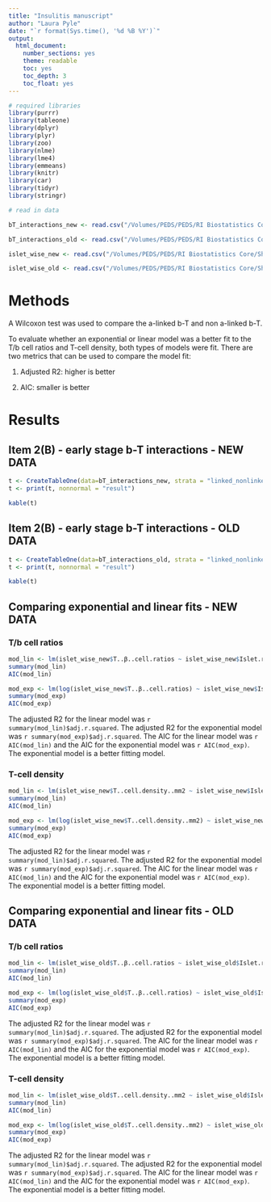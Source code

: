```yaml
---
title: "Insulitis manuscript"
author: "Laura Pyle"
date: "`r format(Sys.time(), '%d %B %Y')`"
output:   
  html_document:
    number_sections: yes
    theme: readable
    toc: yes
    toc_depth: 3
    toc_float: yes
---
```


```r
# required libraries
library(purrr)
library(tableone)
library(dplyr)
library(plyr)
library(zoo)
library(nlme)
library(lme4)
library(emmeans)
library(knitr)
library(car)
library(tidyr)
library(stringr)

```

```r
# read in data

bT_interactions_new <- read.csv("/Volumes/PEDS/PEDS/RI Biostatistics Core/Shared/Shared Projects/Laura/BDC/Projects/Rachel Friedman/early stage b-T interactions new.csv")

bT_interactions_old <- read.csv("/Volumes/PEDS/PEDS/RI Biostatistics Core/Shared/Shared Projects/Laura/BDC/Projects/Rachel Friedman/early stage b-T interactions old.csv")

islet_wise_new <- read.csv("/Volumes/PEDS/PEDS/RI Biostatistics Core/Shared/Shared Projects/Laura/BDC/Projects/Rachel Friedman/islet wise insulitis progression new.csv")

islet_wise_old <- read.csv("/Volumes/PEDS/PEDS/RI Biostatistics Core/Shared/Shared Projects/Laura/BDC/Projects/Rachel Friedman/islet wise insulitis progression old.csv")


```

# Methods

A Wilcoxon test was used to compare the a-linked b-T and non a-linked b-T.

To evaluate whether an exponential or linear model was a better fit to the T/b cell ratios and T-cell density, both types of models were fit. There are two metrics that can be used to compare the model fit:

1) Adjusted R2: higher is better

2) AIC: smaller is better

# Results

## Item 2(B) - early stage b-T interactions - NEW DATA

```r
t <- CreateTableOne(data=bT_interactions_new, strata = "linked_nonlinked", vars = "result")
t <- print(t, nonnormal = "result")
```

```r
kable(t)
```

## Item 2(B) - early stage b-T interactions - OLD DATA

```r
t <- CreateTableOne(data=bT_interactions_old, strata = "linked_nonlinked", vars = "result")
t <- print(t, nonnormal = "result")
```

```r
kable(t)
```

## Comparing exponential and linear fits - NEW DATA

### T/b cell ratios

```r
mod_lin <- lm(islet_wise_new$T..β..cell.ratios ~ islet_wise_new$Islet.rank)
summary(mod_lin)
AIC(mod_lin)

mod_exp <- lm(log(islet_wise_new$T..β..cell.ratios) ~ islet_wise_new$Islet.rank)
summary(mod_exp)
AIC(mod_exp)
```

The adjusted R2 for the linear model was `r summary(mod_lin)$adj.r.squared`. The adjusted R2 for the exponential model was `r summary(mod_exp)$adj.r.squared`. The AIC for the linear model was `r AIC(mod_lin)` and the AIC for the exponential model was `r AIC(mod_exp)`. The exponential model is a better fitting model.

### T-cell density

```r
mod_lin <- lm(islet_wise_new$T..cell.density..mm2 ~ islet_wise_new$Islet.rank)
summary(mod_lin)
AIC(mod_lin)

mod_exp <- lm(log(islet_wise_new$T..cell.density..mm2) ~ islet_wise_new$Islet.rank)
summary(mod_exp)
AIC(mod_exp)
```

The adjusted R2 for the linear model was `r summary(mod_lin)$adj.r.squared`. The adjusted R2 for the exponential model was `r summary(mod_exp)$adj.r.squared`. The AIC for the linear model was `r AIC(mod_lin)` and the AIC for the exponential model was `r AIC(mod_exp)`. The exponential model is a better fitting model.

## Comparing exponential and linear fits - OLD DATA

### T/b cell ratios

```r
mod_lin <- lm(islet_wise_old$T..β..cell.ratios ~ islet_wise_old$Islet.rank)
summary(mod_lin)
AIC(mod_lin)

mod_exp <- lm(log(islet_wise_old$T..β..cell.ratios) ~ islet_wise_old$Islet.rank)
summary(mod_exp)
AIC(mod_exp)
```

The adjusted R2 for the linear model was `r summary(mod_lin)$adj.r.squared`. The adjusted R2 for the exponential model was `r summary(mod_exp)$adj.r.squared`. The AIC for the linear model was `r AIC(mod_lin)` and the AIC for the exponential model was `r AIC(mod_exp)`. The exponential model is a better fitting model.

### T-cell density

```r
mod_lin <- lm(islet_wise_old$T..cell.density..mm2 ~ islet_wise_old$Islet.rank)
summary(mod_lin)
AIC(mod_lin)

mod_exp <- lm(log(islet_wise_old$T..cell.density..mm2) ~ islet_wise_old$Islet.rank)
summary(mod_exp)
AIC(mod_exp)
```

The adjusted R2 for the linear model was `r summary(mod_lin)$adj.r.squared`. The adjusted R2 for the exponential model was `r summary(mod_exp)$adj.r.squared`. The AIC for the linear model was `r AIC(mod_lin)` and the AIC for the exponential model was `r AIC(mod_exp)`. The exponential model is a better fitting model.